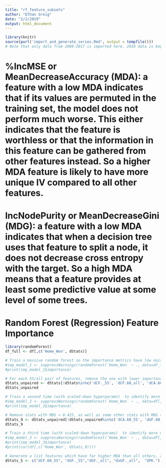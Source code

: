 ```yaml
---
title: "rf_feature_subsets"
author: "Ethan Greig"
date: "2/2/2019"
output: html_document
---
```


```r
library(knitr)
source(purl('import_and_generate_series.Rmd', output = tempfile()))
# Note that only data from 2008-2017 is imported here. 2018 data is kept as a holdout set
```

# %IncMSE or MeanDecreaseAccuracy (MDA): a feature with a low MDA indicates that if its values are permuted in the training set, the model does not perform much worse. This either indicates that the feature is worthless or that the information in this feature can be gathered from other features instead. So a higher MDA feature is likely to have more unique IV compared to all other features.

# IncNodePurity or MeanDecreaseGini (MDG): a feature with a low MDA indicates that when a decision tree uses that feature to split a node, it does not decrease cross entropy with the target. So a high MDA means that a feature provides at least some predictive value at some level of some trees.

# Random Forest (Regression) Feature Importance
```r
library(randomForest)
df_full <- df[,c('Home_Won', dStats)]

# Train a massive random forest so the importance metrics have low noise
#imp_model_1 <- suppressWarnings(randomForest(`Home_Won` ~ ., data=df_full, ntree=200000, mtry=1, nodesize=64, importance=TRUE))
#print(imp_model_1$importance)

# For each 55/all pair of features, remove the one with lower importance if MDA < 0.35
dStats_unpaired <- dStats[!dStats%in%c('dCF._55', 'dCF.60_all', 'dCA.60_all', 'dGF.60_55', 'dGA.60_55', 'dxGF._55', 'dxGA.60_55', 'dxGF.60_55', 'dSh._55', 'dSv._55', 'dxBerg', 'dW', 'dENGD')]
dStats_unpaired
```

```r
# Train a second time (with scaled-down hyperparams)  to identify more weak features
#imp_model_2 <- suppressWarnings(randomForest(`Home_Won` ~ ., data=df[,c('Home_Won', dStats_unpaired)], ntree=300000, mtry=1, nodesize=75, importance=TRUE))
#print(imp_model_2$importance)

# Remove stats with MDG < 0.425, as well as some other stats with MDG <- 0.5 with high correlation to stronger stats
dStats_9 <- dStats_unpaired[!dStats_unpaired%in%c('dCA.60_55', 'dGF.60_all', 'dxGF.60_all', 'dxGA.60_all', 'dSh._all', 'dSv._all', 'dHDCF._55', 'dPP.', 'dROW')]
dStats_9
```

```r
# Train a third time (with scaled-down hyperparams)  to identify more weak features
#imp_model_3 <- suppressWarnings(randomForest(`Home_Won` ~ ., data=df[,c('Home_Won', dStats_9)], ntree=300000, mtry=1, nodesize=75, importance=TRUE))
#print(imp_model_3$importance)
#print(cor(df[,c('Home_Won', dStats_9)]))

# Generate a list features which have far higher MDA than all others, and include dPK because it has relevance and is uncorrelated with all other important variables 
dStats_5 <- c("dCF.60_55", "dGF._55","dGF._all", "dxGF._all",  "dPK.")
```



